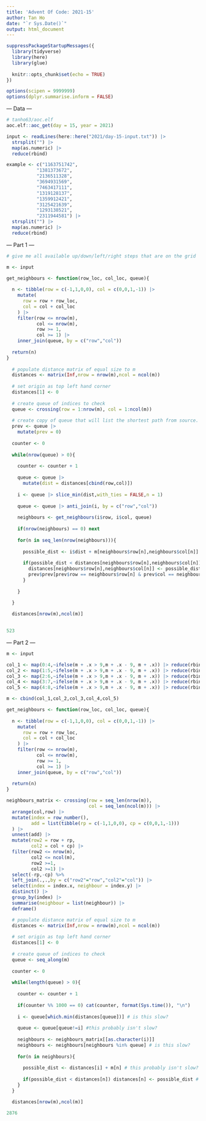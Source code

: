 ```yaml
---
title: 'Advent Of Code: 2021-15'
author: Tan Ho
date: "`r Sys.Date()`"
output: html_document
---
```


```r
suppressPackageStartupMessages({
  library(tidyverse)
  library(here)
  library(glue)
  
  knitr::opts_chunk$set(echo = TRUE)
})

options(scipen = 9999999)
options(dplyr.summarise.inform = FALSE)
```

--- Data ---

```r
# tanho63/aoc.elf
aoc.elf::aoc_get(day = 15, year = 2021)
```

```r
input <- readLines(here::here("2021/day-15-input.txt")) |> 
  strsplit("") |> 
  map(as.numeric) |> 
  reduce(rbind)

example <- c("1163751742",
           "1381373672",
           "2136511328",
           "3694931569",
           "7463417111",
           "1319128137",
           "1359912421",
           "3125421639",
           "1293138521",
           "2311944581") |> 
  strsplit("") |> 
  map(as.numeric) |> 
  reduce(rbind)

```

--- Part 1 ---

```r
# give me all available up/down/left/right steps that are on the grid

m <- input

get_neighbours <- function(row_loc, col_loc, queue){
  
  n <- tibble(row = c(-1,1,0,0), col = c(0,0,1,-1)) |> 
    mutate(
      row = row + row_loc,
      col = col + col_loc
    ) |> 
    filter(row <= nrow(m), 
           col <= nrow(m), 
           row >= 1, 
           col >= 1) |> 
    inner_join(queue, by = c("row","col"))
  
  return(n)
}
  
  # populate distance matrix of equal size to m
  distances <- matrix(Inf,nrow = nrow(m),ncol = ncol(m))
  
  # set origin as top left hand corner
  distances[1] <- 0
  
  # create queue of indices to check
  queue <- crossing(row = 1:nrow(m), col = 1:ncol(m))
  
  # create copy of queue that will list the shortest path from source.
  prev <- queue |> 
    mutate(prev = 0)
  
  counter <- 0
  
  while(nrow(queue) > 0){
    
    counter <- counter + 1
    
    queue <- queue |> 
      mutate(dist = distances[cbind(row,col)])
    
    i <- queue |> slice_min(dist,with_ties = FALSE,n = 1)
    
    queue <- queue |> anti_join(i, by = c("row","col"))
    
    neighbours <- get_neighbours(i$row, i$col, queue)
    
    if(nrow(neighbours) == 0) next
    
    for(n in seq_len(nrow(neighbours))){
      
      possible_dist <- i$dist + m[neighbours$row[n],neighbours$col[n]]
      
      if(possible_dist < distances[neighbours$row[n],neighbours$col[n]]){
        distances[neighbours$row[n],neighbours$col[n]] <- possible_dist
        prev$prev[prev$row == neighbours$row[n] & prev$col == neighbours$col[n]] <- counter
      }
      
    }
    
  }

  distances[nrow(m),ncol(m)]
  
```
```r
523
```

--- Part 2 ---

```r
m <- input

col_1 <- map(0:4,~ifelse(m + .x > 9,m + .x - 9, m + .x)) |> reduce(rbind)
col_2 <- map(1:5,~ifelse(m + .x > 9,m + .x - 9, m + .x)) |> reduce(rbind)
col_3 <- map(2:6,~ifelse(m + .x > 9,m + .x - 9, m + .x)) |> reduce(rbind)
col_4 <- map(3:7,~ifelse(m + .x > 9,m + .x - 9, m + .x)) |> reduce(rbind)
col_5 <- map(4:8,~ifelse(m + .x > 9,m + .x - 9, m + .x)) |> reduce(rbind)

m <- cbind(col_1,col_2,col_3,col_4,col_5)

get_neighbours <- function(row_loc, col_loc, queue){
  
  n <- tibble(row = c(-1,1,0,0), col = c(0,0,1,-1)) |> 
    mutate(
      row = row + row_loc,
      col = col + col_loc
    ) |> 
    filter(row <= nrow(m), 
           col <= nrow(m), 
           row >= 1, 
           col >= 1) |> 
    inner_join(queue, by = c("row","col"))
  
  return(n)
}

neighbours_matrix <- crossing(row = seq_len(nrow(m)),
                              col = seq_len(ncol(m))) |> 
  arrange(col,row) |> 
  mutate(index = row_number(),
         add = list(tibble(rp = c(-1,1,0,0), cp = c(0,0,1,-1)))
  ) |> 
  unnest(add) |> 
  mutate(row2 = row + rp,
         col2 = col + cp) |> 
  filter(row2 <= nrow(m),
         col2 <= ncol(m),
         row2 >=1,
         col2 >=1) |> 
  select(-rp,-cp) %>%
  left_join(.,.,by = c("row2"="row","col2"="col")) |> 
  select(index = index.x, neighbour = index.y) |> 
  distinct() |> 
  group_by(index) |> 
  summarise(neighbour = list(neighbour)) |> 
  deframe()

  # populate distance matrix of equal size to m
  distances <- matrix(Inf,nrow = nrow(m),ncol = ncol(m))
  
  # set origin as top left hand corner
  distances[1] <- 0
  
  # create queue of indices to check
  queue <- seq_along(m)
  
  counter <- 0
  
  while(length(queue) > 0){
    
    counter <- counter + 1
    
    if(counter %% 1000 == 0) cat(counter, format(Sys.time()), "\n")
    
    i <- queue[which.min(distances[queue])] # is this slow?
    
    queue <- queue[queue!=i] #this probably isn't slow?
    
    neighbours <- neighbours_matrix[[as.character(i)]]
    neighbours <- neighbours[neighbours %in% queue] # is this slow?
    
    for(n in neighbours){
      
      possible_dist <- distances[i] + m[n] # this probably isn't slow?
      
      if(possible_dist < distances[n]) distances[n] <- possible_dist # this probably isn't slow?
    }
  }

  distances[nrow(m),ncol(m)]
```
```r
2876
```

